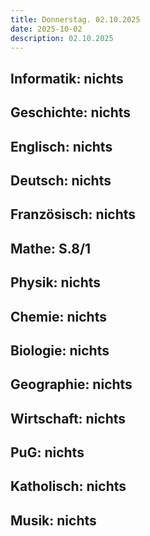 ```yaml
---
title: Donnerstag. 02.10.2025
date: 2025-10-02
description: 02.10.2025
---
```


## Informatik: nichts

## Geschichte: nichts

## Englisch: nichts

## Deutsch: nichts

## Französisch: nichts

## Mathe: S.8/1

## Physik: nichts

## Chemie: nichts

## Biologie: nichts

## Geographie: nichts

## Wirtschaft: nichts

## PuG: nichts

## Katholisch: nichts

## Musik: nichts
